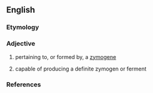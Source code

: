 ==English==

===Etymology===
{{confix|en|zymo|genic}}

===Adjective===
{{en-adj|-}}

# {{lb|en|biology}} pertaining to, or formed by, a [[zymogene]]
# {{lb|en|biology}} capable of producing a definite zymogen or ferment

===References===
{{Webster 1913}}